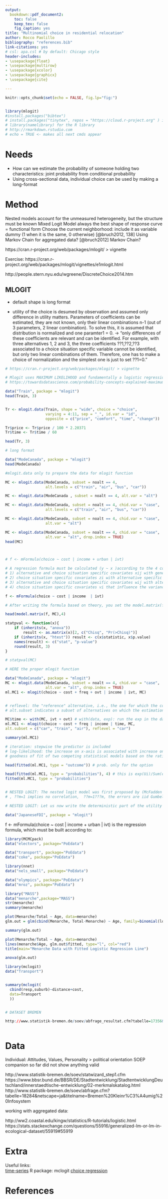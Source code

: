 ```yaml
---
output:
  bookdown::pdf_document2:
    toc: false
    keep_tex: false
    fig_caption: yes
title: "Multinomial choice in residential relocation"
author: Rocco Paolillo
bibliography: "references.bib"
link-citations: yes
# csl: apa.csl # by default: Chicago style
header-includes:
- \usepackage{float}
- \usepackage{multirow}
- \usepackage{xcolor} 
- \usepackage{graphicx} 
- \usepackage{cite}

---
```


```r
knitr::opts_chunk$set(echo = FALSE, fig.lp="fig:")


library(mlogit)
#install.packages("bibtex")
# install.packages("tinytex", repos = "https://cloud.r-project.org" ) if debug needed?
# library(namelibrary) for the R library
# http://rmarkdown.rstudio.com
# echo = TRUE <- makes all next cmds appear
```
\newcommand{\rocco}[1]{\textcolor{red}{{Rocco:}#1}} <!-- command to appear in pdf -->

# Needs
- How can we estimate the probability of someone holding two characteristics: joint probability from conditional probability
- Using cross-sectional data, individual choice can be used by making a long-format


# Method

Nested models account for the unmeasured heterogeneity, but the structure must be known
Mixed Logit Model always the best
shape of response curve = functional form
Choose the current neighborhood: include it as variable dummy (1 when it is the same, 0 otherwise) [@bruch2012, 138]
Using Markov Chain for aggregated data? [@bruch2012]
Markov Chain?


https://cran.r-project.org/web/packages/mlogit/ > vignette

Exercise: https://cran.r-project.org/web/packages/mlogit/vignettes/e1mlogit.html

http://people.stern.nyu.edu/wgreene/DiscreteChoice2014.htm

## MLOGIT

* default shape is long format

* utility of the choice is desumed by observation and assumed only difference in utility matters. Parameters of coefficients can be estimated, they are not known, only their linear combinations n-1 (out of 3 parameters, 2 linear combination). To solve this, it is assumed that distribution is normalized and one paramter1 = 0. -> "only differences of these coefficients are relevant and can be identified. For example, with three alternatives 1, 2 and 3, the three coefficients ??1,??2,??3 associated to a choice situation specific variable cannot be identified, but only two linear combinations of them. Therefore, one has to make a choice of normalization and the simplest one is just to set ??1=0."

```r
# https://cran.r-project.org/web/packages/mlogit/ > vignette

# Mlogit uses MAXIMUM LIKELIHOOD and fundamentally a logistic regression (choice = 1/0) 
# https://towardsdatascience.com/probability-concepts-explained-maximum-likelihood-estimation-c7b4342fdbb1

data("Train", package = "mlogit")
head(Train, 3)


Tr <- mlogit.data(Train, shape = "wide", choice = "choice",
                  varying = 4:11, sep = "_", id.var = "id",
                  opposite = c("price", "comfort", "time", "change"))

Tr$price <- Tr$price / 100 * 2.20371
Tr$time <- Tr$time / 60

head(Tr, 3)

# long format

data("ModeCanada", package = "mlogit")
head(ModeCanada)

#mlogit.data only to prepare the data for mlogit function

MC <- mlogit.data(ModeCanada, subset = noalt == 4,       
                  alt.levels = c("train", "air", "bus", "car"))

MC <- mlogit.data(ModeCanada , subset = noalt == 4, alt.var = "alt")

MC <- mlogit.data(ModeCanada, subset = noalt == 4, chid.var = "case",
                  alt.levels = c("train", "air", "bus", "car"))

MC <- mlogit.data(ModeCanada, subset = noalt == 4, chid.var = "case",
                  alt.var = "alt")

MC <- mlogit.data(ModeCanada, subset = noalt == 4, chid.var = "case",
                  alt.var = "alt", drop.index = TRUE)
head(MC)



# f <- mFormula(choice ~ cost | income + urban | ivt)

# A regression formula must be calculated (y ~ x )according to the 4 conditions, each separared by |. You choose how that variable must be considered:
# 1) alternative and choice situation specific covariates xij with generic coefficients ?? and and alternative specific covariates tj with a generic coefficient ??,
# 2) choice situation specific covariates zi with alternative specific coefficients ??j,
# 3) alternative and choice situation specific covariates wij with alternative specific coefficients ??j,
# 4) choice situation specific covariates vi that influence the variance of the errors.

f <- mFormula(choice ~ cost | income  | ivt)

# After writing the formula based on theory, you set the model.matrix(formula, multinomial logit calculated above) which will arrange the info from the multinomial logit

head(model.matrix(f, MC),4)

statpval <- function(x){
    if (inherits(x, "anova")) 
        result <- as.matrix(x)[2, c("Chisq", "Pr(>Chisq)")]
    if (inherits(x, "htest")) result <- c(x$statistic, x$p.value)
    names(result) <- c("stat", "p-value")
    round(result, 3)
}

# statpval(MC)

# HERE the proper mlogit function

data("ModeCanada", package = "mlogit")
MC <- mlogit.data(ModeCanada, subset = noalt == 4, chid.var = "case",
                  alt.var = "alt", drop.index = TRUE)
ml.MC1 <- mlogit(choice ~ cost + freq + ovt | income | ivt, MC)


# reflevel: the "reference" alternative, i.e., the one for which the coefficients of choice situation specific covariates are set to 0,
# alt.subset indicates a subset of alternatives on which the estimation has to be performed

MC$time <- with(MC, ivt + ovt) # with(data, exp): run the exp in the data.frame data
ml.MC1 <- mlogit(choice ~ cost + freq | income | time, MC, 
alt.subset = c("car", "train", "air"), reflevel = "car")

summary(ml.MC1)

# iteration: stepwise the predictor is included
# log-likelihood: the increase on x-axis is associated with increase on y-axis, fitting maximum likelihood. The higher the better, the sign is negative because of pdf of more variables included, so not meaningful. The value is meaningless if not compared to sample etc. To observe how it changes with different models.
# goodness of fit of two competing statistical models based on the ratio of their likelihoods, specifically one found by maximization over the entire parameter space and another found after imposing some constraint (H0). High levels cannot reject HO: calculated data do not differ from observed as if H1 were true and they are random

head(fitted(ml.MC1, type = "outcome")) # prob. only for the option

head(fitted(ml.MC1, type = "probabilities"), 4) # this is exp(Ui)/Sum(exp(Uj)). To calculate U for each option, take the estimate and multiply by the variable that is in the mlogit.data (beta * parameter), Mlogit tells you whether the beta estimate is the same for all options, or it is different for each option -> interaction term option:estimate. Remember to include the intercept in the calculation. Reference option must be included, which has intercept equal 0, reason why it is excluded from some interactions with variable: here intercept and :income.
fitted(ml.MC1, type = "probabilities")


# NESTED LOGIT: The nested logit model was first proposed by (McFadden 1978). It is a generalization of the multinomial logit model that is based on the idea that some alternatives may be joined in several groups (called nests). The error terms may then present some correlation in the same nest, whereas error terms of different nests are still uncorrelated. -> relaxes IIV -> heteroskedastic logit model
# , ??m=1 implies no correlation,  ??m=1???m, the errors are iid Gumbel errors and the nested logit model reduce to the multinomial logit model then it is again multinomial

# NESTED LOGIT: Let us now write the deterministic part of the utility of alternative j as the sum of two terms: the first one (Zj) being specific to the alternative and the second one (Wl) to the nest it belongs to: Vj=Zj+Wl.

data("JapaneseFDI", package = "mlogit")


```

f <- mFormula(choice ~ cost | income + urban | ivt) is the regression formula, which must be built according to:



```r


library(MCMCpack)
data("electors", package="PoEdata")

data("transport", package="PoEdata")
data("coke", package="PoEdata")

library(nnet)
data("nels_small", package="PoEdata")

data("olympics", package="PoEdata")
data("mroz", package="PoEdata")

library("MASS")
data("menarche",package="MASS")
str(menarche)
summary(menarche)

plot(Menarche/Total ~ Age, data=menarche)
glm.out = glm(cbind(Menarche, Total-Menarche) ~ Age, family=binomial(logit), data=menarche)

summary(glm.out)

plot(Menarche/Total ~ Age, data=menarche)
lines(menarche$Age, glm.out$fitted, type="l", col="red")
title(main="Menarche Data with Fitted Logistic Regression Line")

anova(glm.out)

library(mclogit)
data("Transport")


summary(mclogit(
  cbind(resp,suburb)~distance+cost,
  data=Transport
  ))


# DATASET BREMEN

http://www.statistik-bremen.de/soev/abfrage_resultat.cfm?tabelle=17356&titelname=Bremen%20Kleinr%C3%A4umig%20Infosystem&netscape=ja



```







# Data
Individual: Attitudes, Values, Personality > political orientation
SOEP companion so far did not show anything valid
\par
http://www.statistik-bremen.de/soev/statwizard_step1.cfm
https://www.bbsr.bund.de/BBSR/DE/Stadtentwicklung/StadtentwicklungDeutschland/innerstaedtische-entwicklung/02-merkmalskatalog.html
http://www.statistik-bremen.de/soev/abfrage.cfm?tabelle=18284&netscape=ja&titelname=Bremen%20Kleinr%C3%A4umig%20Infosystem

working  with aggregated data: \par
http://ww2.coastal.edu/kingw/statistics/R-tutorials/logistic.html
https://stats.stackexchange.com/questions/55916/generalized-lm-or-lm-in-ecological-dataset/55919#55919



# Extra

Useful links:\
[time-series](https://bookdown.org/ccolonescu/RPoE4/time-series-nonstationarity.html#spurious-regression)
R package: mclogit
[choice regression](https://onlinepubs.trb.org/onlinepubs/nchrp/cd-22/v2chapter5.html)



# References
